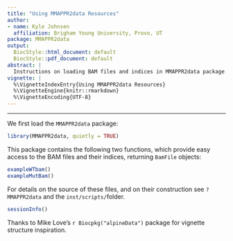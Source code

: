 ```yaml
---
title: "Using MMAPPR2data Resources"
author:
- name: Kyle Johnsen
  affiliation: Brigham Young University, Provo, UT
package: MMAPPR2data
output: 
  BiocStyle::html_document: default
  BiocStyle::pdf_document: default
abstract: |
  Instructions on loading BAM files and indices in MMAPPR2data package.
vignette: |
  %\VignetteIndexEntry{Using MMAPPR2data Resources}
  %\VignetteEngine{knitr::rmarkdown}
  %\VignetteEncoding{UTF-8}  
---
```


*******************************************************

We first load the `MMAPPR2data` package:

```r
library(MMAPPR2data, quietly = TRUE)
```

This package contains the following two functions, which
provide easy access to the BAM files and their indices,
returning `BamFile` objects:

```r
exampleWTbam()
exampleMutBam()
```

For details on the source of these files, and on their construction
see `?MMAPPR2data` and the `inst/scripts/`folder.

```r
sessionInfo()
```

Thanks to Mike Love's `r Biocpkg("alpineData")` package for
vignette structure inspiration.
